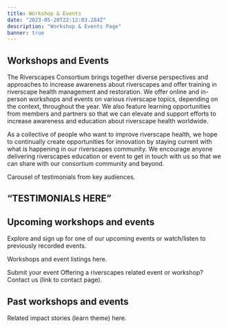```yaml
---
title: Workshop & Events
date: "2023-05-20T22:12:03.284Z"
description: "Workshop & Events Page"
banner: true
---
```


## Workshops and Events 

The Riverscapes Consortium brings together diverse perspectives and approaches to increase awareness about riverscapes and offer training in riverscape health management and restoration. We offer online and in-person workshops and events on various riverscape topics, depending on the context, throughout the year. We also feature learning opportunities from members and partners so that we can elevate and support efforts to increase awareness and education about riverscape health worldwide.
 
As a collective of people who want to improve riverscape health, we hope to continually create opportunities for innovation by staying current with what is happening in our riverscapes community. We encourage anyone delivering riverscapes education or event to get in touch with us so that we can share with our consortium community and beyond. 
 
Carousel of testimonials from key audiences. 
 
## “TESTIMONIALS HERE”
 
## Upcoming workshops and events  
Explore and sign up for one of our upcoming events or watch/listen to previously recorded events.

Workshops and event listings here.   
 

Submit your event
Offering a riverscapes related event or workshop? Contact us (link to contact page).
 
## Past workshops and events

Related impact stories (learn theme) here.

